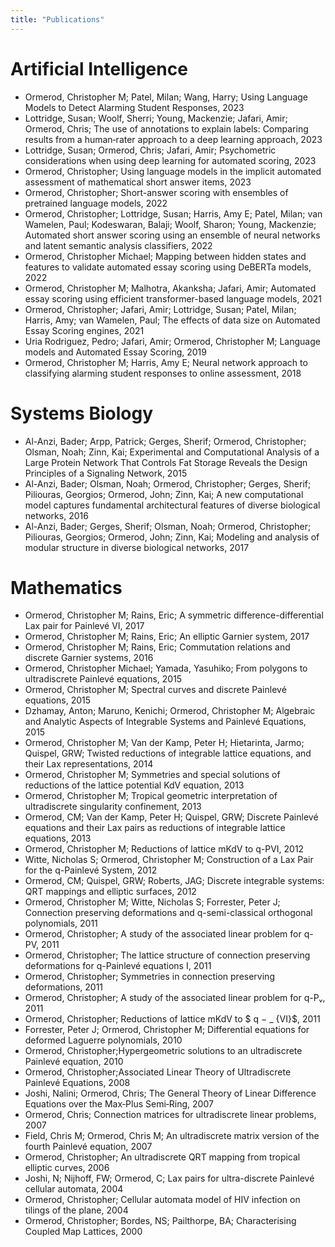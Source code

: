 ```yaml
---
title: "Publications"
---
```


# Artificial Intelligence

- Ormerod, Christopher M; Patel, Milan; Wang, Harry; Using Language Models to Detect Alarming Student Responses, 2023
- Lottridge, Susan; Woolf, Sherri; Young, Mackenzie; Jafari, Amir; Ormerod, Chris; The use of annotations to explain labels: Comparing results from a human‐rater approach to a deep learning approach, 2023
- Lottridge, Susan; Ormerod, Chris; Jafari, Amir; Psychometric considerations when using deep learning for automated scoring, 2023
- Ormerod, Christopher; Using language models in the implicit automated assessment of mathematical short answer items, 2023
- Ormerod, Christopher; Short-answer scoring with ensembles of pretrained language models, 2022
- Ormerod, Christopher; Lottridge, Susan; Harris, Amy E; Patel, Milan; van Wamelen, Paul; Kodeswaran, Balaji; Woolf, Sharon; Young, Mackenzie; 
Automated short answer scoring using an ensemble of neural networks and latent semantic analysis classifiers, 2022
- Ormerod, Christopher Michael; Mapping between hidden states and features to validate automated essay scoring using DeBERTa models, 2022
- Ormerod, Christopher M; Malhotra, Akanksha; Jafari, Amir; Automated essay scoring using efficient transformer-based language models, 2021
- Ormerod, Christopher; Jafari, Amir; Lottridge, Susan; Patel, Milan; Harris, Amy; van Wamelen, Paul; The effects of data size on Automated Essay Scoring engines, 2021
- Uria Rodriguez, Pedro; Jafari, Amir; Ormerod, Christopher M; Language models and Automated Essay Scoring, 2019
- Ormerod, Christopher M; Harris, Amy E; Neural network approach to classifying alarming student responses to online assessment, 2018

# Systems Biology

- Al-Anzi, Bader; Arpp, Patrick; Gerges, Sherif; Ormerod, Christopher; Olsman, Noah; Zinn, Kai; 
Experimental and Computational Analysis of a Large Protein Network That Controls Fat Storage Reveals the Design Principles of a Signaling Network, 2015
- Al-Anzi, Bader; Olsman, Noah; Ormerod, Christopher; Gerges, Sherif; Piliouras, Georgios; Ormerod, John; Zinn, Kai; 
A new computational model captures fundamental architectural features of diverse biological networks, 2016
- Al-Anzi, Bader; Gerges, Sherif; Olsman, Noah; Ormerod, Christopher; Piliouras, Georgios; Ormerod, John; Zinn, Kai; 
Modeling and analysis of modular structure in diverse biological networks, 2017


# Mathematics

- Ormerod, Christopher M; Rains, Eric; 
A symmetric difference-differential Lax pair for Painlevé VI, 2017
- Ormerod, Christopher M; Rains, Eric; 
An elliptic Garnier system, 2017
- Ormerod, Christopher M; Rains, Eric; Commutation relations and discrete Garnier systems, 2016
- Ormerod, Christopher Michael; Yamada, Yasuhiko; From polygons to ultradiscrete Painlevé equations, 2015
- Ormerod, Christopher M; Spectral curves and discrete Painlevé equations, 2015
- Dzhamay, Anton; Maruno, Kenichi; Ormerod, Christopher M; Algebraic and Analytic Aspects of Integrable Systems and Painlevé Equations, 2015
- Ormerod, Christopher M; Van der Kamp, Peter H; Hietarinta, Jarmo; Quispel, GRW; 
Twisted reductions of integrable lattice equations, and their Lax representations, 2014
- Ormerod, Christopher M; 
Symmetries and special solutions of reductions of the lattice potential KdV equation, 2013
- Ormerod, Christopher M; 
Tropical geometric interpretation of ultradiscrete singularity confinement, 2013
- Ormerod, CM; Van der Kamp, Peter H; Quispel, GRW; Discrete Painlevé equations and their Lax pairs as reductions of integrable lattice equations, 2013
- Ormerod, Christopher M; Reductions of lattice mKdV to q-PVI, 2012
- Witte, Nicholas S; Ormerod, Christopher M; Construction of a Lax Pair for the q-Painlevé System, 2012
- Ormerod, CM; Quispel, GRW; Roberts, JAG; Discrete integrable systems: QRT mappings and elliptic surfaces, 2012
- Ormerod, Christopher M; Witte, Nicholas S; Forrester, Peter J; Connection preserving deformations and q-semi-classical orthogonal polynomials, 2011
- Ormerod, Christopher; A study of the associated linear problem for q-PV, 2011
- Ormerod, Christopher; The lattice structure of connection preserving deformations for q-Painlevé equations I, 2011
- Ormerod, Christopher; Symmetries in connection preserving deformations, 2011
- Ormerod, Christopher; A study of the associated linear problem for q-Pᵥ, 2011
- Ormerod, Christopher; Reductions of lattice mKdV to $ q $-$\mathrm {P} _ {VI}$, 2011
- Forrester, Peter J; Ormerod, Christopher M; 
Differential equations for deformed Laguerre polynomials, 2010
- Ormerod, Christopher;Hypergeometric solutions to an ultradiscrete Painlevé equation, 2010
- Ormerod, Christopher;Associated Linear Theory of Ultradiscrete Painlevé Equations, 2008
- Joshi, Nalini; Ormerod, Chris; 
The General Theory of Linear Difference Equations over the Max‐Plus Semi‐Ring, 2007
- Ormerod, Chris; 
Connection matrices for ultradiscrete linear problems, 2007
- Field, Chris M; Ormerod, Chris M; 
An ultradiscrete matrix version of the fourth Painlevé equation, 2007
- Ormerod, Christopher; An ultradiscrete QRT mapping from tropical elliptic curves, 2006
- Joshi, N; Nijhoff, FW; Ormerod, C; 
Lax pairs for ultra-discrete Painlevé cellular automata, 2004
- Ormerod, Christopher; Cellular automata model of HIV infection on tilings of the plane, 2004
- Ormerod, Christopher; Bordes, NS; Pailthorpe, BA;  Characterising Coupled Map Lattices, 2000

